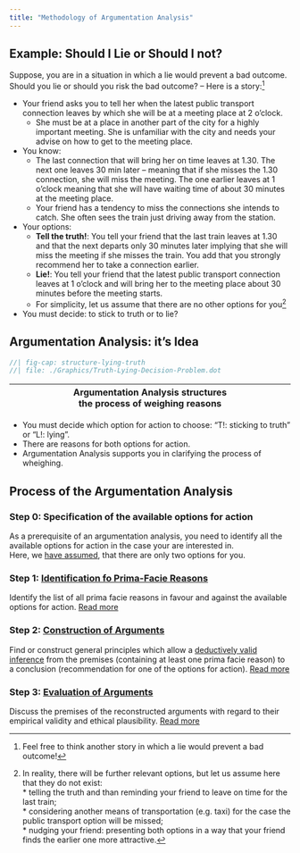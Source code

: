 ```yaml
---
title: "Methodology of Argumentation Analysis"
---
```


## Example: Should I Lie or Should I not?

Suppose, you are in a situation in which a lie would prevent a bad outcome. Should you lie or should you risk the bad outcome? -- Here is a story:^[Feel free to think another story in which a lie would prevent a bad outcome!]

* Your friend asks you to tell her when the latest public transport connection leaves by which she will be at a meeting place at 2 o'clock.
  * She must be at a place in another part of the city for a highly important meeting. She is unfamiliar with the city and needs your advise on how to get to the meeting place. 
* You know:
  * The last connection that will bring her on time leaves at 1.30. The next one leaves 30 min later -- meaning that if she misses the 1.30 connection, she will miss the meeting. The one earlier leaves at 1 o'clock meaning that she will have waiting time of about 30 minutes at the meeting place.
  * Your friend has a tendency to miss the connections she intends to catch. She often sees the train just driving away from the station.
* Your options:
  * **Tell the truth!**: You tell your friend that the last train leaves at 1.30 and that the next departs only 30 minutes later implying that she will miss the meeting if she misses the train. You add that you strongly recommend her to take a connection earlier.
  * **Lie!**: You tell your friend that the latest public transport connection leaves at 1 o'clock and will bring her to the meeting place about 30 minutes before the meeting starts.
  * For simplicity, let us assume that there are no other options for you^[In reality, there will be further relevant options, but let us assume here that they do not exist: </br>* telling the truth and than reminding your friend to leave on time for the last train; </br>* considering another means of transportation (e.g. taxi) for the case the public transport option will be missed; </br>* nudging your friend: presenting both options in a way that your friend finds the earlier one more attractive.]
* You must decide: to stick to truth or to lie?

## Argumentation Analysis: it's Idea

<!--
```mermaid
/*flowchart TD
/*C1[Pro-Truth Sticking]-> A(Trumping Arguments) & B(Balancing Arguments) & D(Debunking Arguments)
/*C2[Pro-Lying]-> A(Trumping Arguments) & B(Balancing Arguments) & D(Debunking Arguments)
```
-->



```dot
//| fig-cap: structure-lying-truth
//| file: ./Graphics/Truth-Lying-Decision-Problem.dot 
```

| | **Argumentation Analysis structures the process of weighing reasons** | |
|---|:--------:|---|

* You must decide which option for action to choose: "T!: sticking to truth" or "L!: lying".
* There are reasons for both options for action.
* Argumentation Analysis supports you in clarifying the process of wheighing.


## Process of the Argumentation Analysis

::: {.callout-caution icon="false" collapse="true"}
### Step 0: Specification of the available options for action
As a prerequisite of an argumentation analysis, you need to identify all the available options for action in the case your are interested in. </br>Here, we [have assumed](./Arg-Anal-Method.qmd#example-should-i-lie-or-should-i-not), that there are only two options for you.
:::

::: {.callout-caution icon="false" collapse="true"}
### Step 1: [Identification fo Prima-Facie Reasons](arg-anal-pf-reasons-example.qmd)
Identify the list of all prima facie reasons in favour and against the available options for action.
[Read more](arg-anal-pf-reasons-example.qmd)
:::

::: {.callout-caution icon="false" collapse="true"}
### Step 2: [Construction of Arguments](arg-anal-arg-constr.qmd)
Find or construct general principles which allow a [deductively valid inference]() from the premises (containing at least one prima facie reason) to a conclusion  (recommendation for one of the options for action).
[Read more](arg-anal-arg-constr.qmd)
:::

::: {.callout-caution icon="false" collapse="true"}
### Step 3: [Evaluation of Arguments]()
Discuss the premises of the reconstructed arguments with regard to their empirical validity and ethical plausibility.
[Read more](./Arg-Anal-Method-Evaluation-Step3.qmd)
:::

<!--
-------------
Linked sub-sides:

* [Trumping Arguments-internal-link](./Trumping-Principles.qmd) 

* [Balancing Arguments-internal](./Balancing-Principles.qmd)

* [Debunking Arguments]()

-->




